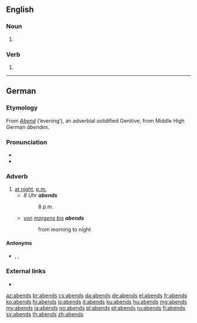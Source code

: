 {{also|ABENDs|Abends}}
==English==

===Noun===
{{head|en|noun plural form}}

# {{plural of|abend|lang=en}}

===Verb===
{{head|en|verb form}}

# {{en-third-person singular of|abend}}

----

==German==

===Etymology===
From ''[[Abend]]'' (‘evening’), an adverbial solidified Genitive, from Middle High German ''ābendes''.

===Pronunciation===
* {{IPA|[ˈaːbnts]|lang=de}}
* {{audio|De-at-abends.ogg|Audio (Austria)|lang=de}}

===Adverb===
{{head|de|adverb}}

# [[at night]], [[p.m.]]
#* ''8 Uhr '''abends'''''
#*: 8 p.m.
#* ''[[von]] [[morgens]] [[bis]] '''abends'''''
#*: from morning to night

====Antonyms====
* {{l|de|morgens}}, {{l|de|tagsüber}}, {{l|de|nachts}}

===External links===
* {{R:Duden}}

[[az:abends]]
[[br:abends]]
[[cs:abends]]
[[da:abends]]
[[de:abends]]
[[el:abends]]
[[fr:abends]]
[[ko:abends]]
[[hi:abends]]
[[is:abends]]
[[it:abends]]
[[ku:abends]]
[[hu:abends]]
[[mg:abends]]
[[my:abends]]
[[ja:abends]]
[[no:abends]]
[[pl:abends]]
[[pt:abends]]
[[ru:abends]]
[[fi:abends]]
[[sv:abends]]
[[th:abends]]
[[zh:abends]]